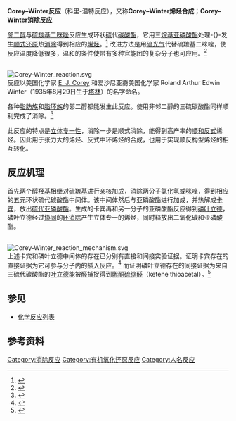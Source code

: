 '''Corey–Winter反应'''（科里-温特反应），又称'''Corey–Winter烯烃合成'''；'''Corey–Winter消除反应'''

[[邻二醇|邻二醇]]与[[硫羰基二咪唑|硫羰基二咪唑]]反应生成环状[[硫|硫]]代[[碳酸酯|碳酸酯]]，它用三[[烷基|烷基]][[亚磷酸酯|亚磷酸酯]]处理-{}-发生[[顺式|顺式]][[还原|还原]]热[[消除|消除]]得到相应的[[烯烃|烯烃]]。<ref>{{cite journal en|title=A New, Stereospecific Olefin Synthesis from 1,2-Diols|author=[[E._J._Corey|E. J. Corey]], Roland A. E. Winter|journal=[[J._Am._Chem._Soc.|J. Am. Chem. Soc.]]|year=1963|volume=85|issue=17|pages=2677–2678|doi=10.1021/ja00900a043}}</ref> 改进方法是用[[硫光气|硫光气]]代替硫羰基二咪唑，使反应温度降低很多，温和的条件使带有多种[[官能团|官能团]]的复杂分子也可应用。<ref>{{cite journal en|title=A mild procedure for the conversion of 1,2-diols to olefins|author=E. J. Corey and B. Hopkins|journal=[[Tetrahedron_Lett.|Tetrahedron Lett.]]|year=1982|volume=23|issue=19|pages=1979–1982|doi=10.1016/S0040-4039(00)87238-X}}</ref>

<br />
[[Image:Corey-Winter_reaction.svg|center]]
<br />

反应以美国化学家 [[E._J._Corey|E. J. Corey]] 和爱沙尼亚裔美国化学家 Roland Arthur Edwin Winter（1935年8月29日生于[[塔林|塔林]]）的名字命名。

各种[[脂肪族|脂肪族]]和[[脂环族|脂环族]]的邻二醇都能发生此反应。使用非邻二醇的三硫碳酸酯同样顺利完成了消除。<ref>{{cite journal en|title=Stereospecific Syntheses of Olefins from 1,2-Thionocarbonates and 1,2-Trithiocarbonates. trans-Cycloheptene|author=E. J. Corey, F. A. Carey, Roland A. E. Winter|journal=J. Am. Chem. Soc.|year=1965|volume=87|issue=4|pages=934–935|doi=10.1021/ja01082a057}}</ref>

此反应的特点是[[立体专一性|立体专一性]]，消除一步是顺式消除，能得到高产率的[[顺反异构|顺和反式]]烯烃。因此用于张力大的烯烃、反式中环烯烃的合成，也用于实现顺反构型烯烃的相互转化。

==反应机理==
首先两个醇[[羟基|羟基]]相继对[[硫羰基|硫羰基]]进行[[亲核加成|亲核加成]]，消除两分子[[氯化氢|氯化氢]]或[[咪唑|咪唑]]，得到相应的五元环状硫代碳酸酯中间体。该中间体然后与亚磷酸酯进行加成，并热解成[[卡宾|卡宾]]，放出[[硫代亚磷酸酯|硫代亚磷酸酯]]。生成的卡宾再和另一分子的亚磷酸酯反应得到[[磷叶立德|磷叶立德]]，磷叶立德经过[[协同|协同]]的[[环加成|环消除]]产生立体专一的烯烃，同时释放出二氧化碳和亚磷酸酯。

<br />
[[Image:Corey-Winter_reaction_mechanism.svg|center]]
<br />

上述卡宾和磷叶立德中间体的存在已分别有直接和间接实验证据。证明卡宾存在的直接证据为它可参与分子内的[[插入反应|插入反应]]。<ref>{{cite journal en|title=Synthesis and reactions of unsaturated sugars. XI. Evidence for a carbenoid intermediate in the Corey-Winter alkene synthesis|author=Derek. Horton, Charles G. Tindall|journal=[[J._Org._Chem.|J. Org. Chem.]]|year=1970|volume=35|issue=10|pages=3558–3559|doi=10.1021/jo00835a082}}</ref> 而证明磷叶立德存在的间接证据为来自三硫代碳酸酯的[[叶立德|叶立德]]能被[[醛|醛]]捕捉得到[[烯酮|烯酮]][[硫缩醛|硫缩醛]]（ketene thioacetal）。<ref>{{cite journal en|title=Generation of phosphite ylides from trithiocarbonates and trimethyl phosphite and their application to the extension of carbon chains|author=E. J. Corey and Gottfried Märkl|journal=Tetrahedron Lett.|year=1967|volume=8|issue=33|pages=3201–3204|doi=10.1016/S0040-4039(01)89899-3 }}</ref>

==参见==
*[[化学反应列表|化学反应列表]]

==参考资料==
{{Reflist}}

[[Category:消除反应|Category:消除反应]]
[[Category:有机氧化还原反应|Category:有机氧化还原反应]]
[[Category:人名反应|Category:人名反应]]